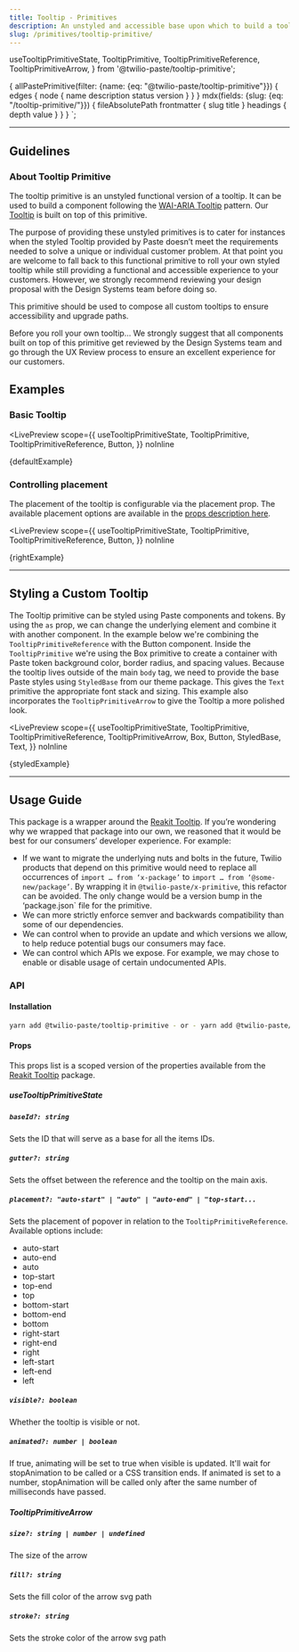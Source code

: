 ```yaml
---
title: Tooltip - Primitives
description: An unstyled and accessible base upon which to build a tooltip.
slug: /primitives/tooltip-primitive/
---
```


  useTooltipPrimitiveState,
  TooltipPrimitive,
  TooltipPrimitiveReference,
  TooltipPrimitiveArrow,
} from '@twilio-paste/tooltip-primitive';

  {
    allPastePrimitive(filter: {name: {eq: "@twilio-paste/tooltip-primitive"}}) {
      edges {
        node {
          name
          description
          status
          version
        }
      }
    }
    mdx(fields: {slug: {eq: "/tooltip-primitive/"}}) {
      fileAbsolutePath
      frontmatter {
        slug
        title
      }
      headings {
        depth
        value
      }
    }
  }
`;

<ComponentHeader
  name="Tooltip Primitive"
  categoryRoute={SidebarCategoryRoutes.PRIMITIVES}
  githubUrl="https://github.com/twilio-labs/paste/tree/master/packages/paste-core/primitives/tooltip"
  storybookUrl="https://twilio-labs.github.io/paste/?path=/story/primitives-tooltip--simple-tooltip"
  data={props.data.allPastePrimitive.edges}
/>

---

<contentwrapper>

<PageAside data={props.data.mdx} headings={props.data.mdx.headings} />

<content>

## Guidelines

### About Tooltip Primitive

The tooltip primitive is an unstyled functional version of a tooltip. It can be used to build a component following the [WAI-ARIA Tooltip](https://www.w3.org/TR/wai-aria-practices/#tooltip)
pattern. Our [Tooltip](/components/tooltip) is built on top of this primitive.

The purpose of providing these unstyled primitives is to cater for instances when the styled Tooltip provided by Paste doesn’t meet the requirements needed to solve a unique or individual customer problem.
At that point you are welcome to fall back to this functional primitive to roll your own styled tooltip while still providing a functional and accessible experience to your customers.
However, we strongly recommend reviewing your design proposal with the Design Systems team before doing so.

This primitive should be used to compose all custom tooltips to ensure accessibility and upgrade paths.

<Callout variant="warning">
  <CalloutTitle as="h3">Before you roll your own tooltip...</CalloutTitle>
  <CalloutText>
    We strongly suggest that all components built on top of this primitive get reviewed by the Design Systems team and
    go through the UX Review process to ensure an excellent experience for our customers.
  </CalloutText>
</Callout>

## Examples

### Basic Tooltip

<LivePreview
  scope={{
    useTooltipPrimitiveState,
    TooltipPrimitive,
    TooltipPrimitiveReference,
    Button,
  }}
  noInline
>
  {defaultExample}
</LivePreview>

### Controlling placement

The placement of the tooltip is configurable via the placement prop.
The available placement options are available in the [props description here](#usetooltipprimitivestate).

<LivePreview
  scope={{
    useTooltipPrimitiveState,
    TooltipPrimitive,
    TooltipPrimitiveReference,
    Button,
  }}
  noInline
>
  {rightExample}
</LivePreview>

---

## Styling a Custom Tooltip

The Tooltip primitive can be styled using Paste components and tokens. By using the `as` prop, we can
change the underlying element and combine it with another component. In the example below we're combining
the `TooltipPrimitiveReference` with the Button component. Inside the `TooltipPrimitive` we're using the
Box primitive to create a container with Paste token background color, border radius, and spacing values.
Because the tooltip lives outside of the main `body` tag, we need to provide the base Paste styles using
`StyledBase` from our theme package. This gives the `Text` primitive the appropriate font stack and sizing.
This example also incorporates the `TooltipPrimitiveArrow` to give the Tooltip a more polished look.

<LivePreview
  scope={{
    useTooltipPrimitiveState,
    TooltipPrimitive,
    TooltipPrimitiveReference,
    TooltipPrimitiveArrow,
    Box,
    Button,
    StyledBase,
    Text,
  }}
  noInline
>
  {styledExample}
</LivePreview>

---

## Usage Guide

This package is a wrapper around the [Reakit Tooltip](https://reakit.io/docs/tooltip/). If you’re wondering why we wrapped that package into our own, we reasoned that it would be best for our consumers’ developer experience. For example:

- If we want to migrate the underlying nuts and bolts in the future, Twilio products that depend on this primitive would need to replace all occurrences of `import … from ‘x-package’` to `import … from ‘@some-new/package’`. By wrapping it in `@twilio-paste/x-primitive`, this refactor can be avoided. The only change would be a version bump in the ‘package.json` file for the primitive.
- We can more strictly enforce semver and backwards compatibility than some of our dependencies.
- We can control when to provide an update and which versions we allow, to help reduce potential bugs our consumers may face.
- We can control which APIs we expose. For example, we may chose to enable or disable usage of certain undocumented APIs.

### API

#### Installation

```bash
yarn add @twilio-paste/tooltip-primitive - or - yarn add @twilio-paste/core
```

#### Props

This props list is a scoped version of the properties available from the [Reakit Tooltip](https://reakit.io/docs/tooltip/) package.

##### useTooltipPrimitiveState

##### `baseId?: string`

Sets the ID that will serve as a base for all the items IDs.

##### `gutter?: string`

Sets the offset between the reference and the tooltip on the main axis.

##### `placement?: "auto-start" | "auto" | "auto-end" | "top-start...`

Sets the placement of popover in relation to the `TooltipPrimitiveReference`. Available options include:

- auto-start
- auto-end
- auto
- top-start
- top-end
- top
- bottom-start
- bottom-end
- bottom
- right-start
- right-end
- right
- left-start
- left-end
- left

##### `visible?: boolean`

Whether the tooltip is visible or not.

##### `animated?: number | boolean`

If true, animating will be set to true when visible is updated. It'll wait for stopAnimation to be called or a CSS transition ends. If animated is set to a number, stopAnimation will be called only after the same number of milliseconds have passed.

##### TooltipPrimitiveArrow

##### `size?: string | number | undefined`

The size of the arrow

##### `fill?: string`

Sets the fill color of the arrow svg path

##### `stroke?: string`

Sets the stroke color of the arrow svg path

<Box marginTop="space90">
  <Changelog />
</Box>

</content>

</contentwrapper>
